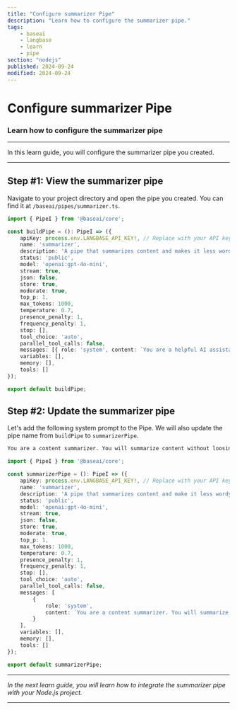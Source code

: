 ```yaml
---
title: "Configure summarizer Pipe"
description: "Learn how to configure the summarizer pipe."
tags:
    - baseai
    - langbase
    - learn
    - pipe
section: "nodejs"
published: 2024-09-24
modified: 2024-09-24
---
```


# Configure summarizer Pipe

### Learn how to configure the summarizer pipe

---

In this learn guide, you will configure the summarizer pipe you created.

---

## Step #1: View the summarizer pipe

Navigate to your project directory and open the pipe you created. You can find it at `/baseai/pipes/summarizer.ts`.

<CodeGroup exampleTitle="BaseAI Pipe & Tool" title="Summarizer agent pipe">

```ts {{ title: './baseai/pipes/summarizer.ts' }}
import { PipeI } from '@baseai/core';

const buildPipe = (): PipeI => ({
	apiKey: process.env.LANGBASE_API_KEY!, // Replace with your API key https://langbase.com/docs/api-reference/api-keys
	name: 'summarizer',
	description: 'A pipe that summarizes content and makes it less wordy',
	status: 'public',
	model: 'openai:gpt-4o-mini',
	stream: true,
	json: false,
	store: true,
	moderate: true,
	top_p: 1,
	max_tokens: 1000,
	temperature: 0.7,
	presence_penalty: 1,
	frequency_penalty: 1,
	stop: [],
	tool_choice: 'auto',
	parallel_tool_calls: false,
	messages: [{ role: 'system', content: `You are a helpful AI assistant.` }],
	variables: [],
	memory: [],
	tools: []
});

export default buildPipe;
```

</CodeGroup>

## Step #2: Update the summarizer pipe

Let's add the following system prompt to the Pipe. We will also update the pipe name from `buildPipe` to `summarizerPipe`.

```txt
You are a content summarizer. You will summarize content without loosing context into less wordy to the point version.
```

<CodeGroup exampleTitle="BaseAI Pipe & Tool" title="Summarizer agent pipe">

```ts {{ title: './baseai/pipes/summarizer.ts' }}
import { PipeI } from '@baseai/core';

const summarizerPipe = (): PipeI => ({
	apiKey: process.env.LANGBASE_API_KEY!, // Replace with your API key https://langbase.com/docs/api-reference/api-keys
	name: 'summarizer',
	description: 'A pipe that summarizes content and make it less wordy',
	status: 'public',
	model: 'openai:gpt-4o-mini',
	stream: true,
	json: false,
	store: true,
	moderate: true,
	top_p: 1,
	max_tokens: 1000,
	temperature: 0.7,
	presence_penalty: 1,
	frequency_penalty: 1,
	stop: [],
	tool_choice: 'auto',
	parallel_tool_calls: false,
	messages: [
		{
			role: 'system',
			content: `You are a content summarizer. You will summarize content without loosing context into less wordy to the point version.`
		}
	],
	variables: [],
	memory: [],
	tools: []
});

export default summarizerPipe;
```

</CodeGroup>

---

_In the next learn guide, you will learn how to integrate the summarizer pipe with your Node.js project._

---

